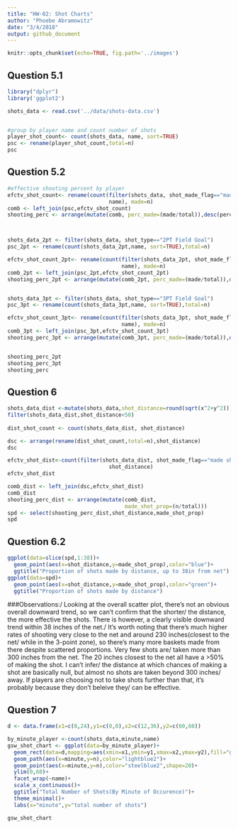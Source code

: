 ```yaml
---
title: "HW-02: Shot Charts"
author: "Phoebe Abramowitz"
date: "3/4/2018"
output: github_document
---
```

```r
knitr::opts_chunk$set(echo=TRUE, fig.path='../images')
```
## Question 5.1
```r
library("dplyr")
library('ggplot2')

shots_data <- read.csv('../data/shots-data.csv')


#group by player name and count number of shots 
player_shot_count<- count(shots_data, name, sort=TRUE)
psc <- rename(player_shot_count,total=n)
psc
```
## Question 5.2
```r
#effective shooting percent by player
efctv_shot_count<- rename(count(filter(shots_data, shot_made_flag=="made shot"), 
                                name), made=n)
comb <- left_join(psc,efctv_shot_count)
shooting_perc <- arrange(mutate(comb, perc_made=(made/total)),desc(perc_made))



shots_data_2pt <- filter(shots_data, shot_type=="2PT Field Goal")
psc_2pt <- rename(count(shots_data_2pt,name, sort=TRUE),total=n)

efctv_shot_count_2pt<- rename(count(filter(shots_data_2pt, shot_made_flag=="made shot"),
                                    name), made=n)
comb_2pt <- left_join(psc_2pt,efctv_shot_count_2pt)
shooting_perc_2pt <- arrange(mutate(comb_2pt, perc_made=(made/total)),desc(perc_made))


shots_data_3pt <- filter(shots_data, shot_type=="3PT Field Goal")
psc_3pt <- rename(count(shots_data_3pt,name, sort=TRUE),total=n)

efctv_shot_count_3pt<- rename(count(filter(shots_data_3pt, shot_made_flag=="made shot"),
                                    name), made=n)
comb_3pt <- left_join(psc_3pt,efctv_shot_count_3pt)
shooting_perc_3pt <- arrange(mutate(comb_3pt, perc_made=(made/total)),desc(perc_made))


shooting_perc_2pt
shooting_perc_3pt
shooting_perc
```
## Question 6
```r

shots_data_dist <-mutate(shots_data,shot_distance=round(sqrt(x^2+y^2)))
filter(shots_data_dist,shot_distance<50)
                        
dist_shot_count <- count(shots_data_dist, shot_distance)

dsc <- arrange(rename(dist_shot_count,total=n),shot_distance)
dsc

efctv_shot_dist<-count(filter(shots_data_dist, shot_made_flag=="made shot"),
                                shot_distance)
efctv_shot_dist

comb_dist <- left_join(dsc,efctv_shot_dist)
comb_dist
shooting_perc_dist <- arrange(mutate(comb_dist, 
                                     made_shot_prop=(n/total)))
spd <- select(shooting_perc_dist,shot_distance,made_shot_prop)
spd
```
## Question 6.2
```r
ggplot(data=slice(spd,1:38))+
  geom_point(aes(x=shot_distance,y=made_shot_prop),color="blue")+
  ggtitle("Proportion of shots made by distance, up to 38in from net")
ggplot(data=spd)+
  geom_point(aes(x=shot_distance,y=made_shot_prop),color="green")+
  ggtitle("Proportion of shots made by distance")
```
###Observations:/
Looking at the overall scatter plot, there's not an obvious overall downward trend, so we can't confirm that the shorter/ the distance, the more effective the shots. There is however, a clearly visible downward trend within 38 inches of the net./
It's worth noting that there's much higher rates of shooting very close to the net and around 230 inches(closest to the net/ while in the 3-point zone), so there's many more baskets made from there despite scattered proportions. Very few shots are/ taken more than 300 inches from the net. The 20 inches closest to the net all have a >50% of making the shot. I can't infer/
the distance at which chances of making a shot are basically null, but almost no shots are taken beyond 300 inches/ away.
If players are choosing not to take shots further than that, it's probably because they don't beleive they/ can be effective.\

## Question 7

```r
d <- data.frame(x1=c(0,24),y1=c(0,0),x2=c(12,36),y2=c(60,60))

by_minute_player <-count(shots_data,minute,name)
gsw_shot_chart <- ggplot(data=by_minute_player)+
  geom_rect(data=d,mapping=aes(xmin=x1,ymin=y1,xmax=x2,ymax=y2),fill="grey97",color="grey90")+
  geom_path(aes(x=minute,y=n),color="lightblue2")+
  geom_point(aes(x=minute,y=n),color="steelblue2",shape=20)+
  ylim(0,60)+
  facet_wrap(~name)+
  scale_x_continuous()+
  ggtitle("Total Number of Shots(By Minute of Occurence)")+
  theme_minimal()+
  labs(x="minute",y="total number of shots")

gsw_shot_chart
```

